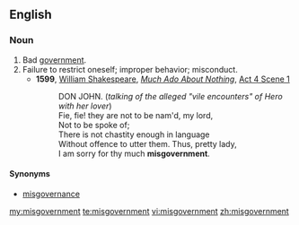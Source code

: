 ==English==

===Noun===
{{en-noun|-}}

# Bad [[government]].
# Failure to restrict oneself; improper behavior; misconduct.
#* '''1599''', [[w:William Shakespeare|William Shakespeare]], ''[[w:Much Ado About Nothing|Much Ado About Nothing]]'', [[s:Much Ado About Nothing (Shakespeare)|Act 4 Scene 1]]
#*:DON JOHN. (''talking of the alleged "vile encounters" of Hero with her lover'')
#*:Fie, fie! they are not to be nam'd, my lord,
#*:Not to be spoke of;
#*:There is not chastity enough in language
#*:Without offence to utter them. Thus, pretty lady,
#*:I am sorry for thy much '''misgovernment'''.
====Synonyms====
*[[misgovernance]]

[[my:misgovernment]]
[[te:misgovernment]]
[[vi:misgovernment]]
[[zh:misgovernment]]